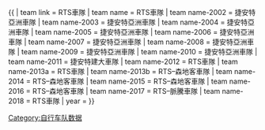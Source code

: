 {{ {{{1<noinclude>|Template:Cycling showdata</noinclude>}}}
| team link = RTS車隊
| team name = RTS車隊
| team name-2002 = 捷安特亞洲車隊
| team name-2003 = 捷安特亞洲車隊
| team name-2004 = 捷安特亞洲車隊
| team name-2005 = 捷安特亞洲車隊
| team name-2006 = 捷安特亞洲車隊
| team name-2007 = 捷安特亞洲車隊
| team name-2008 = 捷安特亞洲車隊
| team name-2009 = 捷安特亞洲車隊
| team name-2010 = 捷安特亞洲車隊
| team name-2011 = 捷安特建大車隊
| team name-2012 = RTS車隊
| team name-2013a = RTS車隊
| team name-2013b = RTS–森地客車隊
| team name-2014 = RTS–森地客車隊
| team name-2015 = RTS–森地客車隊
| team name-2016 = RTS–森地客車隊
| team name-2017 = RTS–脈騰車隊
| team name-2018 = RTS車隊
| year = {{{year|}}}
}}<noinclude>
[[Category:自行车队数据]]
</noinclude>
